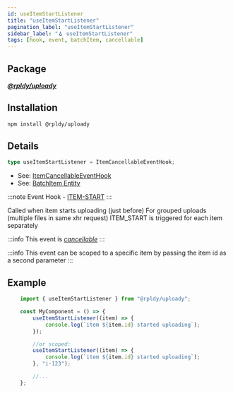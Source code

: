 ```yaml
---
id: useItemStartListener
title: "useItemStartListener"
pagination_label: "useItemStartListener"
sidebar_label: "🪝 useItemStartListener"
tags: [hook, event, batchItem, cancellable]
---
```


## Package

**_[@rpldy/uploady](../../packages/rpldy-uploady)_**

## Installation

```bash npm2yarn
npm install @rpldy/uploady
```

## Details

```typescript
type useItemStartListener = ItemCancellableEventHook;
```

- See: [ItemCancellableEventHook](../types#itemcancellableeventhook)
- See: [BatchItem Entity](../entities#batchitem)

:::note
Event Hook - [ITEM-START](../events#itemStart)
:::

Called when item starts uploading (just before)
For grouped uploads (multiple files in same xhr request) ITEM_START is triggered for each item separately

:::info
This event is _[cancellable](../events#cancellable-events)_
:::

:::info
This event can be scoped to a specific item by passing the item id as a second parameter
:::

## Example

```javascript
    import { useItemStartListener } from "@rpldy/uploady";

    const MyComponent = () => {
        useItemStartListener((item) => {
            console.log(`item ${item.id} started uploading`);
        });

        //or scoped:
        useItemStartListener((item) => {
            console.log(`item ${item.id} started uploading`);
        }, "i-123");

        //...
    };
```
